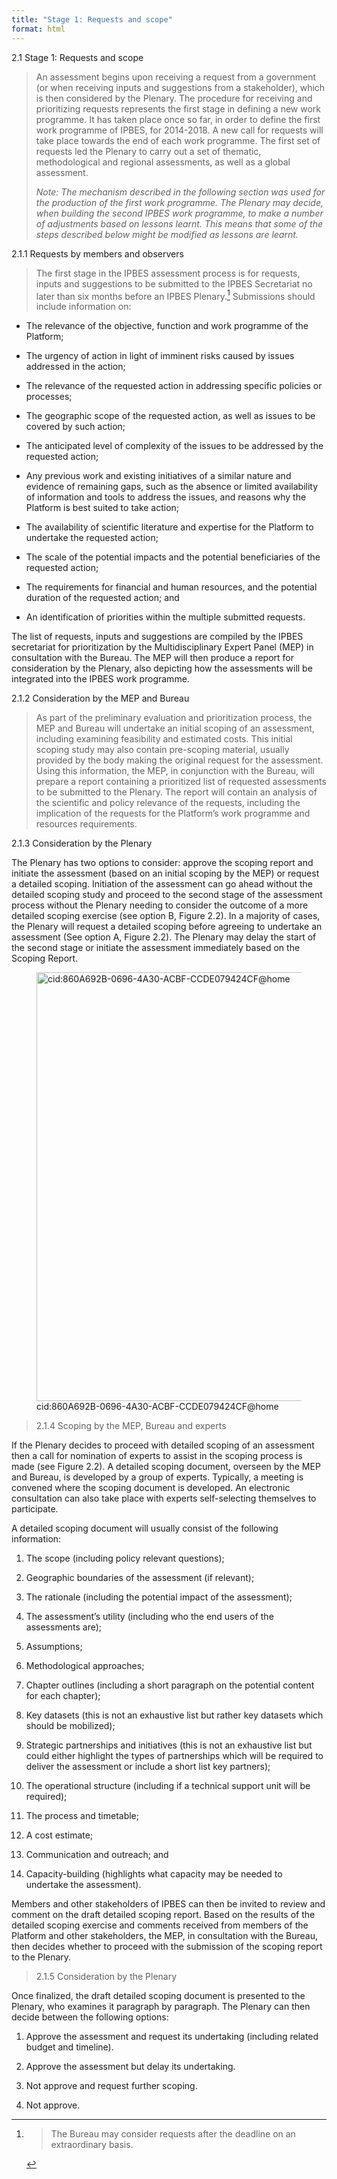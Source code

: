 ```yaml
---
title: "Stage 1: Requests and scope"
format: html
---
```


2.1 Stage 1: Requests and scope

> An assessment begins upon receiving a request from a government (or
> when receiving inputs and suggestions from a stakeholder), which is
> then considered by the Plenary. The procedure for receiving and
> prioritizing requests represents the first stage in defining a new
> work programme. It has taken place once so far, in order to define the
> first work programme of IPBES, for 2014-2018. A new call for requests
> will take place towards the end of each work programme. The first set
> of requests led the Plenary to carry out a set of thematic,
> methodological and regional assessments, as well as a global
> assessment.
>
> *Note: The mechanism described in the following section was used for
> the production of the first work programme. The Plenary may decide,
> when building the second IPBES work programme, to make a number of
> adjustments based on lessons learnt. This means that some of the steps
> described below might be modified as lessons are learnt.*

2.1.1 Requests by members and observers

> The first stage in the IPBES assessment process is for requests,
> inputs and suggestions to be submitted to the IPBES Secretariat no
> later than six months before an IPBES Plenary.[^1] Submissions should
> include information on:

- The relevance of the objective, function and work programme of the
  Platform;

- The urgency of action in light of imminent risks caused by issues
  addressed in the action;

- The relevance of the requested action in addressing specific policies
  or processes;

- The geographic scope of the requested action, as well as issues to be
  covered by such action;

- The anticipated level of complexity of the issues to be addressed by
  the requested action;

- Any previous work and existing initiatives of a similar nature and
  evidence of remaining gaps, such as the absence or limited
  availability of information and tools to address the issues, and
  reasons why the Platform is best suited to take action;

- The availability of scientific literature and expertise for the
  Platform to undertake the requested action;

- The scale of the potential impacts and the potential beneficiaries of
  the requested action;

- The requirements for financial and human resources, and the potential
  duration of the requested action; and

- An identification of priorities within the multiple submitted
  requests.

The list of requests, inputs and suggestions are compiled by the IPBES
secretariat for prioritization by the Multidisciplinary Expert Panel
(MEP) in consultation with the Bureau. The MEP will then produce a
report for consideration by the Plenary, also depicting how the
assessments will be integrated into the IPBES work programme.

2.1.2 Consideration by the MEP and Bureau

> As part of the preliminary evaluation and prioritization process, the
> MEP and Bureau will undertake an initial scoping of an assessment,
> including examining feasibility and estimated costs. This initial
> scoping study may also contain pre-scoping material, usually provided
> by the body making the original request for the assessment. Using this
> information, the MEP, in conjunction with the Bureau, will prepare a
> report containing a prioritized list of requested assessments to be
> submitted to the Plenary. The report will contain an analysis of the
> scientific and policy relevance of the requests, including the
> implication of the requests for the Platform's work programme and
> resources requirements.

2.1.3 Consideration by the Plenary

The Plenary has two options to consider: approve the scoping report and
initiate the assessment (based on an initial scoping by the MEP) or
request a detailed scoping. Initiation of the assessment can go ahead
without the detailed scoping study and proceed to the second stage of
the assessment process without the Plenary needing to consider the
outcome of a more detailed scoping exercise (see option B, Figure 2.2).
In a majority of cases, the Plenary will request a detailed scoping
before agreeing to undertake an assessment (See option A, Figure 2.2).
The Plenary may delay the start of the second stage or initiate the
assessment immediately based on the Scoping Report.

![cid:860A692B-0696-4A30-ACBF-CCDE079424CF@home](images/Stage_1/media/image1.jpeg){width="6.0in"
height="7.141755249343832in"}

> 2.1.4 Scoping by the MEP, Bureau and experts

If the Plenary decides to proceed with detailed scoping of an assessment
then a call for nomination of experts to assist in the scoping process
is made (see Figure 2.2). A detailed scoping document, overseen by the
MEP and Bureau, is developed by a group of experts. Typically, a meeting
is convened where the scoping document is developed. An electronic
consultation can also take place with experts self-selecting themselves
to participate.

A detailed scoping document will usually consist of the following
information:

1.  The scope (including policy relevant questions);

2.  Geographic boundaries of the assessment (if relevant);

3.  The rationale (including the potential impact of the assessment);

4.  The assessment's utility (including who the end users of the
    assessments are);

5.  Assumptions;

6.  Methodological approaches;

7.  Chapter outlines (including a short paragraph on the potential
    content for each chapter);

8.  Key datasets (this is not an exhaustive list but rather key datasets
    which should be mobilized);

9.  Strategic partnerships and initiatives (this is not an exhaustive
    list but could either highlight the types of partnerships which will
    be required to deliver the assessment or include a short list key
    partners);

10. The operational structure (including if a technical support unit
    will be required);

11. The process and timetable;

12. A cost estimate;

13. Communication and outreach; and

14. Capacity-building (highlights what capacity may be needed to
    undertake the assessment).

Members and other stakeholders of IPBES can then be invited to review
and comment on the draft detailed scoping report. Based on the results
of the detailed scoping exercise and comments received from members of
the Platform and other stakeholders, the MEP, in consultation with the
Bureau, then decides whether to proceed with the submission of the
scoping report to the Plenary.

> 2.1.5 Consideration by the Plenary

Once finalized, the draft detailed scoping document is presented to the
Plenary, who examines it paragraph by paragraph. The Plenary can then
decide between the following options:

1.  Approve the assessment and request its undertaking (including
    related budget and timeline).

2.  Approve the assessment but delay its undertaking.

3.  Not approve and request further scoping.

4.  Not approve.

[^1]:
    > The Bureau may consider requests after the deadline on an
    > extraordinary basis.
